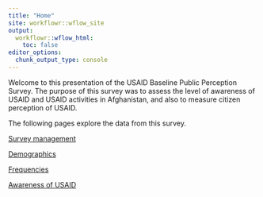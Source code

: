 ```yaml
---
title: "Home"
site: workflowr::wflow_site
output:
  workflowr::wflow_html:
    toc: false
editor_options:
  chunk_output_type: console
---
```


Welcome to this presentation of the USAID Baseline Public Perception Survey. The purpose of this survey was to assess the level of awareness of USAID and USAID activities in Afghanistan, and also to measure citizen perception of USAID.

The following pages explore the data from this survey. 

[Survey management](survey-management.html)

[Demographics](demographics.html)

[Frequencies](univariate frequencies.html)

[Awareness of USAID](module-B.html)

